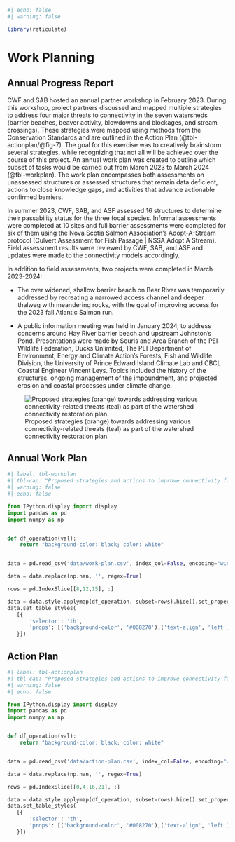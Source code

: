 ```r
#| echo: false
#| warning: false

library(reticulate)
```
# Work Planning {-}

## Annual Progress Report {-}

CWF and SAB hosted an annual partner workshop in February 2023.  During this workshop, project partners discussed and mapped multiple strategies to address four major threats to connectivity in the seven watersheds (barrier beaches, beaver activity, blowdowns and blockages, and stream crossings). These strategies were mapped using methods from the Conservation Standards and are outlined in the Action Plan (@tbl-actionplan/@fig-7). The goal for this exercise was to creatively brainstorm several strategies, while recognizing that not all will be achieved over the course of this project. An annual work plan was created to outline which subset of tasks would be carried out from March 2023 to March 2024 (@tbl-workplan). The work plan encompasses both assessments on unassessed structures or assessed structures that remain data deficient, actions to close knowledge gaps, and activities that advance actionable confirmed barriers.

In summer 2023, CWF, SAB, and ASF assessed 16 structures to determine their passability status for the three focal species.  Informal assessments were completed at 10 sites and full barrier assessments were completed for six of them using the Nova Scotia Salmon Association’s Adopt-A-Stream protocol (Culvert Assessment for Fish Passage | NSSA Adopt A Stream). Field assessment results were reviewed by CWF, SAB, and ASF and updates were made to the connectivity models accordingly.  

In addition to field assessments, two projects were completed in March 2023-2024: 

- The over widened, shallow barrier beach on Bear River was temporarily addressed by recreating a narrowed access channel and deeper thalweg with meandering rocks, with the goal of improving access for the 2023 fall Atlantic Salmon run.  

- A public information meeting was held in January 2024, to address concerns around Hay River barrier beach and upstream Johnston’s Pond. Presentations were made by Souris and Area Branch of the PEI Wildlife Federation, Ducks Unlimited, The PEI Department of Environment, Energy and Climate Action’s Forests, Fish and Wildlife Division, the University of Prince Edward Island Climate Lab and CBCL Coastal Engineer Vincent Leys.  Topics included the history of the structures, ongoing management of the impoundment, and projected erosion and coastal processes under climate change. 

![Proposed strategies (orange) towards addressing various connectivity-related threats (teal) as part of the watershed connectivity restoration plan.](images/figure-7.jpg){#fig-7}

## Annual Work Plan {-}

```python
#| label: tbl-workplan
#| tbl-cap: "Proposed strategies and actions to improve connectivity for Atlantic Salmon, American Eel, and Rainbow Smelt in the seven northeastern watersheds. See Appendix A for leads and participants."
#| warning: false
#| echo: false

from IPython.display import display
import pandas as pd
import numpy as np


def df_operation(val):
    return "background-color: black; color: white"


data = pd.read_csv('data/work-plan.csv', index_col=False, encoding="windows-1252")

data = data.replace(np.nan, '', regex=True)

rows = pd.IndexSlice[[8,12,15], :]

data = data.style.applymap(df_operation, subset=rows).hide().set_properties(**{'text-align': 'left'})
data.set_table_styles(
   [{
       'selector': 'th',
       'props': [('background-color', '#008270'),('text-align', 'left')]
   }])

```

## Action Plan {-}

```python
#| label: tbl-actionplan
#| tbl-cap: "Proposed strategies and actions to improve connectivity for Atlantic Salmon, American Eel, and Rainbow Smelt in the seven northeastern watersheds. See Appendix A for leads and participants."
#| warning: false
#| echo: false

from IPython.display import display
import pandas as pd
import numpy as np


def df_operation(val):
    return "background-color: black; color: white"


data = pd.read_csv('data/action-plan.csv', index_col=False, encoding="windows-1252")

data = data.replace(np.nan, '', regex=True)

rows = pd.IndexSlice[[0,4,16,21], :]

data = data.style.applymap(df_operation, subset=rows).hide().set_properties(**{'text-align': 'left'})
data.set_table_styles(
   [{
       'selector': 'th',
       'props': [('background-color', '#008270'),('text-align', 'left')]
   }])

```